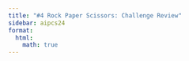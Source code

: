 ```yaml
---
title: "#4 Rock Paper Scissors: Challenge Review"
sidebar: aipcs24
format:
  html:
    math: true
---
```


